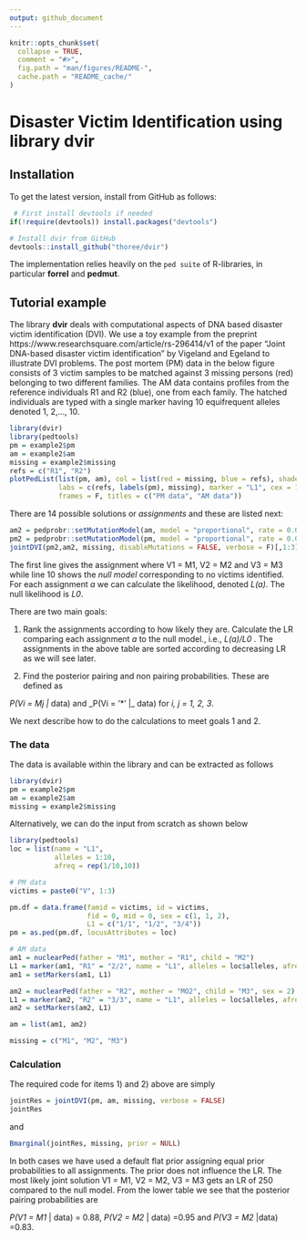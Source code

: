 ```yaml
---
output: github_document
---
```


<!-- README.md is generated from README.Rmd. Please edit that file -->

```r
knitr::opts_chunk$set(
  collapse = TRUE,
  comment = "#>",
  fig.path = "man/figures/README-",
  cache.path = "README_cache/"
)
```


# Disaster Victim Identification using library **dvir**

## Installation

To get the latest version, install from GitHub as follows:

```r
 # First install devtools if needed
if(!require(devtools)) install.packages("devtools")

# Install dvir from GitHub
devtools::install_github("thoree/dvir")
```

The implementation relies heavily on 
the `ped suite` of R-libraries, in particular **forrel** and **pedmut**.

## Tutorial example

The library **dvir** deals with computational aspects of DNA based disaster victim identification (DVI).
We use  a toy example from the preprint
https://www.researchsquare.com/article/rs-296414/v1 of the paper
"Joint DNA-based disaster victim identification" by Vigeland and Egeland
to illustrate DVI problems. The post mortem (PM) data in the below figure
consists of 3 victim samples to be matched against 3 missing persons (red) belonging to two different families.
The AM data contains profiles from the reference individuals 
R1 and R2 (blue), one from each family. 
The hatched individuals are typed with a single marker having 10 equifrequent alleles denoted 1, 2,..., 10.

```r
library(dvir)
library(pedtools)
pm = example2$pm
am = example2$am
missing = example2$missing
refs = c("R1", "R2")
plotPedList(list(pm, am), col = list(red = missing, blue = refs), shaded = typedMembers,
            labs = c(refs, labels(pm), missing), marker = "L1", cex = 1.2, margins = c(1,1.2,1,1.2),
            frames = F, titles = c("PM data", "AM data"))
```

There are 14 possible solutions or _assignments_ and these are listed next:

```r
am2 = pedprobr::setMutationModel(am, model = "proportional", rate = 0.005)
pm2 = pedprobr::setMutationModel(pm, model = "proportional", rate = 0.005)
jointDVI(pm2,am2, missing, disableMutations = FALSE, verbose = F)[,1:3]
```

The first line gives the assignment where V1 = M1, V2 = M2 and V3 = M3
while line 10 shows the  _null model_ corresponding to no victims identified.
For each assignment _a_ we can calculate the likelihood, denoted _L(a)_. The null
likelihood is _L0_.


There are two main goals:

1) Rank the assignments according to how likely they are. Calculate the LR comparing each assignment
_a_ to the null model., i.e., _L(a)/L0_ . 
The assignments in the above table are sorted according to decreasing LR as we will see later. 

2) Find the posterior pairing and non pairing probabilities. These are defined as

_P(Vi = Mj |_ data) and _P(Vi = '*' |_ data) for _i, j = 1, 2, 3_. 

We next describe how to do the calculations to meet goals 1 and 2.


### The data

The data is available within the library  and can be extracted as follows


```r
library(dvir)
pm = example2$pm
am = example2$am
missing = example2$missing
```

Alternatively, we can do the input from scratch as shown below

```r
library(pedtools)
loc = list(name = "L1", 
           alleles = 1:10,
           afreq = rep(1/10,10))

# PM data
victims = paste0("V", 1:3)

pm.df = data.frame(famid = victims, id = victims,
                   fid = 0, mid = 0, sex = c(1, 1, 2),
                   L1 = c("1/1", "1/2", "3/4"))
pm = as.ped(pm.df, locusAttributes = loc)

# AM data
am1 = nuclearPed(father = "M1", mother = "R1", child = "M2")
L1 = marker(am1, "R1" = "2/2", name = "L1", alleles = loc$alleles, afreq = loc$afreq)
am1 = setMarkers(am1, L1)

am2 = nuclearPed(father = "R2", mother = "MO2", child = "M3", sex = 2)
L1 = marker(am2, "R2" = "3/3", name = "L1", alleles = loc$alleles, afreq = loc$afreq)
am2 = setMarkers(am2, L1)

am = list(am1, am2)

missing = c("M1", "M2", "M3")
```

### Calculation

The required code for items 1) and 2) above are simply

```r
jointRes = jointDVI(pm, am, missing, verbose = FALSE)
jointRes
```

and

```r
Bmarginal(jointRes, missing, prior = NULL)
````

In both cases we have used a default flat prior assigning equal prior
probabilities to all assignments. The prior does not influence the LR.
The most likely joint solution V1 = M1, V2 = M2, V3 = M3 gets an LR of 250 compared
to the null model. From the lower table we see that the posterior
pairing probabilities are 

_P(V1 = M1_ | data) = 0.88, _P(V2 = M2_ | data) =0.95 and _P(V3 = M2_ |data) =0.83.
